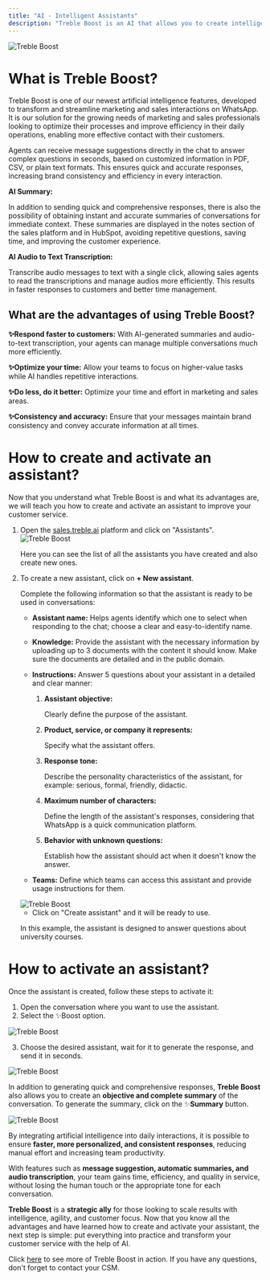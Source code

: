 ```yaml
---
title: "AI - Intelligent Assistants"
description: "Treble Boost is an AI that allows you to create intelligent assistants for your sales conversations. When creating an intelligent assistant, you can define the AI behavior, such as the type of conversation, language, tone, etc. This allows your agents to respond to your customers' conversations more efficiently."
---
```


<img src="/images/agent-ai-1.png" alt="Treble Boost" />

# What is Treble Boost?

Treble Boost is one of our newest artificial intelligence features, developed to transform and streamline marketing and sales interactions on WhatsApp. It is our solution for the growing needs of marketing and sales professionals looking to optimize their processes and improve efficiency in their daily operations, enabling more effective contact with their customers.

Agents can receive message suggestions directly in the chat to answer complex questions in seconds, based on customized information in PDF, CSV, or plain text formats. This ensures quick and accurate responses, increasing brand consistency and efficiency in every interaction.

**AI Summary:**

In addition to sending quick and comprehensive responses, there is also the possibility of obtaining instant and accurate summaries of conversations for immediate context. These summaries are displayed in the notes section of the sales platform and in HubSpot, avoiding repetitive questions, saving time, and improving the customer experience.

**AI Audio to Text Transcription:**

Transcribe audio messages to text with a single click, allowing sales agents to read the transcriptions and manage audios more efficiently. This results in faster responses to customers and better time management.

## What are the advantages of using Treble Boost?

**✨Respond faster to customers:** With AI-generated summaries and audio-to-text transcription, your agents can manage multiple conversations much more efficiently.

**✨Optimize your time:** Allow your teams to focus on higher-value tasks while AI handles repetitive interactions.

**✨Do less, do it better:** Optimize your time and effort in marketing and sales areas.

**✨Consistency and accuracy:** Ensure that your messages maintain brand consistency and convey accurate information at all times.

# How to create and activate an assistant?

Now that you understand what Treble Boost is and what its advantages are, we will teach you how to create and activate an assistant to improve your customer service.

1. Open the [sales.treble.ai](http://sales.treble.ai/) platform and click on "Assistants".
    <img src="/images/agent-ai-2.png" alt="Treble Boost" />

    Here you can see the list of all the assistants you have created and also create new ones.

2. To create a new assistant, click on **+ New assistant**.
    
    Complete the following information so that the assistant is ready to be used in conversations:
    
    - **Assistant name:** Helps agents identify which one to select when responding to the chat; choose a clear and easy-to-identify name.
    - **Knowledge:** Provide the assistant with the necessary information by uploading up to 3 documents with the content it should know. Make sure the documents are detailed and in the public domain.
    - **Instructions:** Answer 5 questions about your assistant in a detailed and clear manner:
        1. **Assistant objective:**
            
            Clearly define the purpose of the assistant.
            
        2. **Product, service, or company it represents:**
            
            Specify what the assistant offers.
            
        3. **Response tone:**
            
            Describe the personality characteristics of the assistant, for example: serious, formal, friendly, didactic.
            
        4. **Maximum number of characters:**
            
            Define the length of the assistant's responses, considering that WhatsApp is a quick communication platform.
            
        5. **Behavior with unknown questions:**
            
            Establish how the assistant should act when it doesn't know the answer.
            
    - **Teams:** Define which teams can access this assistant and provide usage instructions for them.

    <img src="/images/agent-ai-3.png" alt="Treble Boost" />

    - Click on "Create assistant" and it will be ready to use.

    In this example, the assistant is designed to answer questions about university courses.

# How to activate an assistant?

Once the assistant is created, follow these steps to activate it:

1. Open the conversation where you want to use the assistant.
2. Select the ✨Boost option.

<img src="/images/agent-ai-4.png" alt="Treble Boost" />

3. Choose the desired assistant, wait for it to generate the response, and send it in seconds.

<img src="/images/agent-ai-5.gif" alt="Treble Boost" />

In addition to generating quick and comprehensive responses, **Treble Boost** also allows you to create an **objective and complete summary** of the conversation. To generate the summary, click on the ✨**Summary** button.

<img src="/images/agent-ai-6.gif" alt="Treble Boost" />

By integrating artificial intelligence into daily interactions, it is possible to ensure **faster, more personalized, and consistent responses**, reducing manual effort and increasing team productivity.

With features such as **message suggestion, automatic summaries, and audio transcription**, your team gains time, efficiency, and quality in service, without losing the human touch or the appropriate tone for each conversation.

**Treble Boost** is a **strategic ally** for those looking to scale results with intelligence, agility, and customer focus. Now that you know all the advantages and have learned how to create and activate your assistant, the next step is simple: put everything into practice and transform your customer service with the help of AI.

Click [here](https://trebleai.navattic.com/treble-boost) to see more of Treble Boost in action. If you have any questions, don't forget to contact your CSM. 